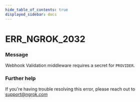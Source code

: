 ```yaml
---
hide_table_of_contents: true
displayed_sidebar: docs
---
```



# ERR_NGROK_2032

### Message

Webhook Validation middleware requires a secret for `PROVIDER`.

### Further help

If you're having trouble resolving this error, please reach out to [support@ngrok.com](mailto:support@ngrok.com?subject=Help%20with%20ERR_NGROK_2032)

<ErrorDetails error="err_ngrok_2032" />
